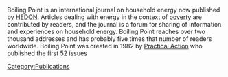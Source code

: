 Boiling Point is an international journal on household energy now published by [http://www.hedon.info/goto.php/index.htm HEDON]. Articles dealing with energy in the context of [[poverty]] are contributed by readers, and the journal is a forum for sharing of information and experiences on household energy. Boiling Point reaches over two thousand addresses and has probably five times that number of readers worldwide. Boiling Point was created in 1982 by [[Practical Action]] who published the first 52 issues

[[Category:Publications]]